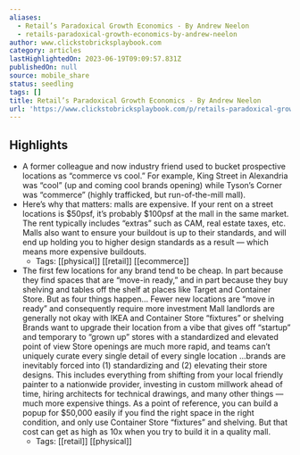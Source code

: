 ```yaml
---
aliases:
  - Retail’s Paradoxical Growth Economics - By Andrew Neelon
  - retails-paradoxical-growth-economics-by-andrew-neelon
author: www.clickstobricksplaybook.com
category: articles
lastHighlightedOn: 2023-06-19T09:09:57.831Z
publishedOn: null
source: mobile_share
status: seedling
tags: []
title: Retail’s Paradoxical Growth Economics - By Andrew Neelon
url: 'https://www.clickstobricksplaybook.com/p/retails-paradoxical-growth-economics'
---
```

## Highlights

- A former colleague and now industry friend used to bucket prospective locations as “commerce vs cool.” For example, King Street in Alexandria was “cool” (up and coming cool brands opening) while Tyson’s Corner was “commerce” (highly trafficked, but run-of-the-mill mall).
- Here’s why that matters: malls are expensive. If your rent on a street locations is $50psf, it’s probably $100psf at the mall in the same market. The rent typically includes “extras” such as CAM, real estate taxes, etc. Malls also want to ensure your buildout is up to their standards, and will end up holding you to higher design standards as a result — which means more expensive buildouts.
    - Tags: [[physical]] [[retail]] [[ecommerce]]
- The first few locations for any brand tend to be cheap. In part because they find spaces that are “move-in ready,” and in part because they buy shelving and tables off the shelf at places like Target and Container Store.
  But as four things happen…
  Fewer new locations are “move in ready” and consequently require more investment
  Mall landlords are generally not okay with IKEA and Container Store “fixtures” or shelving
  Brands want to upgrade their location from a vibe that gives off “startup” and temporary to “grown up” stores with a standardized and elevated point of view
  Store openings are much more rapid, and teams can’t uniquely curate every single detail of every single location
  …brands are inevitably forced into (1) standardizing and (2) elevating their store designs. This includes everything from shifting from your local friendly painter to a nationwide provider, investing in custom millwork ahead of time, hiring architects for technical drawings, and many other things — much more expensive things.
  As a point of reference, you can build a popup for $50,000 easily if you find the right space in the right condition, and only use Container Store “fixtures” and shelving. But that cost can get as high as 10x when you try to build it in a quality mall.
    - Tags: [[retail]] [[physical]]
